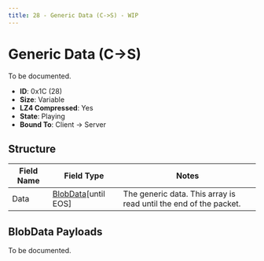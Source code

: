 ```yaml
---
title: 28 - Generic Data (C->S) - WIP
---
```



# Generic Data (C->S)

To be documented.

- **ID**: 0x1C (28)
- **Size**: Variable
- **LZ4 Compressed**: Yes
- **State**: Playing
- **Bound To**: Client -> Server

## Structure

<BlobDataPacketsNotice />

| Field Name | Field Type | Notes |
|------------|------------|-------|
| Data       | [BlobData](../common-structures/blobdata.mdx)[until EOS] | The generic data. This array is read until the end of the packet. |

## BlobData Payloads

To be documented.
